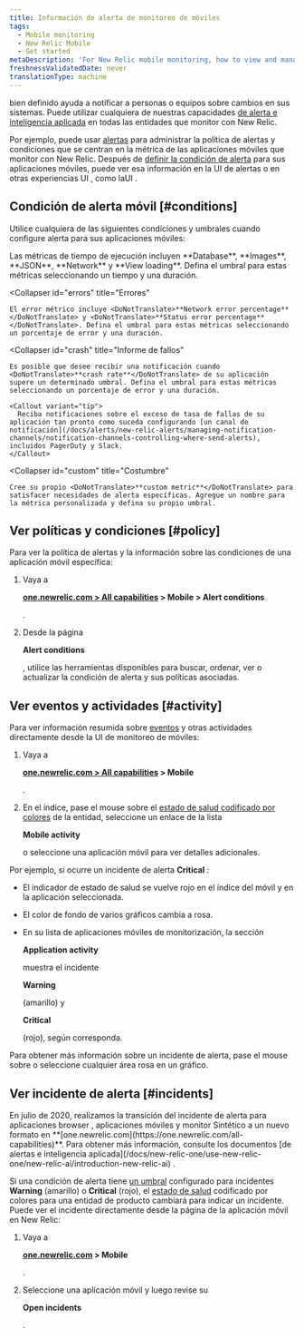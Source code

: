 ```yaml
---
title: Información de alerta de monitoreo de móviles
tags:
  - Mobile monitoring
  - New Relic Mobile
  - Get started
metaDescription: 'For New Relic mobile monitoring, how to view and manage alert policies, conditions, violations, and other activity and events.'
freshnessValidatedDate: never
translationType: machine
---
```


<InlinePopover type="alerts"/>bien definido ayuda a notificar a personas o equipos sobre cambios en sus sistemas. Puede utilizar cualquiera de nuestras capacidades [de alerta e inteligencia aplicada](/docs/alerts-applied-intelligence) en todas las entidades que monitor con New Relic.

Por ejemplo, puede usar [alertas](/docs/alerts-applied-intelligence/new-relic-alerts/get-started/introduction-alerts) para administrar la política de alertas y condiciones que se centran en la métrica de las aplicaciones móviles que monitor con New Relic. Después de [definir la condición de alerta](/docs/alerts-applied-intelligence/new-relic-alerts/alert-conditions/create-alert-conditions) para sus aplicaciones móviles, puede ver esa información en la UI de alertas o en otras experiencias UI , como laUI <InlinePopover type="mobile"/>.

## Condición de alerta móvil [#conditions]

Utilice cualquiera de las siguientes condiciones y umbrales cuando configure alerta para sus aplicaciones móviles:

<CollapserGroup>
  <Collapser
    id="execution"
    title="Tiempo de ejecución"
  >
    Las métricas de tiempo de ejecución incluyen <DoNotTranslate>**Database**</DoNotTranslate>, <DoNotTranslate>**Images**</DoNotTranslate>, <DoNotTranslate>**JSON**</DoNotTranslate>, <DoNotTranslate>**Network**</DoNotTranslate> y <DoNotTranslate>**View loading**</DoNotTranslate>. Defina el umbral para estas métricas seleccionando un tiempo y una duración.
  </Collapser>

  <Collapser
    id="errors"
    title="Errores"
  >
    El error métrico incluye <DoNotTranslate>**Network error percentage**</DoNotTranslate> y <DoNotTranslate>**Status error percentage**</DoNotTranslate>. Defina el umbral para estas métricas seleccionando un porcentaje de error y una duración.
  </Collapser>

  <Collapser
    id="crash"
    title="Informe de fallos"
  >
    Es posible que desee recibir una notificación cuando <DoNotTranslate>**crash rate**</DoNotTranslate> de su aplicación supere un determinado umbral. Defina el umbral para estas métricas seleccionando un porcentaje de error y una duración.

    <Callout variant="tip">
      Reciba notificaciones sobre el exceso de tasa de fallas de su aplicación tan pronto como suceda configurando [un canal de notificación](/docs/alerts/new-relic-alerts/managing-notification-channels/notification-channels-controlling-where-send-alerts), incluidos PagerDuty y Slack.
    </Callout>
  </Collapser>

  <Collapser
    id="custom"
    title="Costumbre"
  >
    Cree su propio <DoNotTranslate>**custom metric**</DoNotTranslate> para satisfacer necesidades de alerta específicas. Agregue un nombre para la métrica personalizada y defina su propio umbral.
  </Collapser>
</CollapserGroup>

## Ver políticas y condiciones [#policy]

Para ver la política de alertas y la información sobre las condiciones de una aplicación móvil específica:

1. Vaya a

   <DoNotTranslate>**[one.newrelic.com > All capabilities](https://one.newrelic.com/all-capabilities) > Mobile > Alert conditions**</DoNotTranslate>

   .

2. Desde la página

   <DoNotTranslate>**Alert conditions**</DoNotTranslate>

   , utilice las herramientas disponibles para buscar, ordenar, ver o actualizar la condición de alerta y sus políticas asociadas.

## Ver eventos y actividades [#activity]

Para ver información resumida sobre [eventos](/docs/alerts/new-relic-alerts-beta/getting-started/alerts-glossary#event) y otras actividades directamente desde la UI de monitoreo de móviles:

1. Vaya a

   <DoNotTranslate>**[one.newrelic.com > All capabilities](https://one.newrelic.com/all-capabilities) > Mobile**</DoNotTranslate>

   .

2. En el índice, pase el mouse sobre el [estado de salud codificado por colores](/docs/alerts/new-relic-alerts-beta/getting-started/alerts-glossary#health-status) de la entidad, seleccione un enlace de la lista

   <DoNotTranslate>**Mobile activity**</DoNotTranslate>

   o seleccione una aplicación móvil para ver detalles adicionales.

Por ejemplo, si ocurre un incidente de alerta <DoNotTranslate>**Critical**</DoNotTranslate> :

* El indicador de estado de salud se vuelve rojo en el índice del móvil y en la aplicación seleccionada.

* El color de fondo de varios gráficos cambia a rosa.

* En su lista de aplicaciones móviles de monitorización, la sección

  <DoNotTranslate>**Application activity**</DoNotTranslate>

  muestra el incidente

  <DoNotTranslate>**Warning**</DoNotTranslate>

  (amarillo) y

  <DoNotTranslate>**Critical**</DoNotTranslate>

  (rojo), según corresponda.

Para obtener más información sobre un incidente de alerta, pase el mouse sobre o seleccione cualquier área rosa en un gráfico.

## Ver incidente de alerta [#incidents]

<Callout variant="important">
  En julio de 2020, realizamos la transición del incidente de alerta para aplicaciones browser , aplicaciones móviles y monitor Sintético a un nuevo formato en <DoNotTranslate>**[one.newrelic.com](https://one.newrelic.com/all-capabilities)**</DoNotTranslate>. Para obtener más información, consulte los documentos [de alertas e inteligencia aplicada](/docs/new-relic-one/use-new-relic-one/new-relic-ai/introduction-new-relic-ai) .
</Callout>

Si una condición de alerta tiene [un umbral](/docs/alerts/new-relic-alerts-beta/getting-started/alerts-glossary#alert-threshold) configurado para incidentes <DoNotTranslate>**Warning**</DoNotTranslate> (amarillo) o <DoNotTranslate>**Critical**</DoNotTranslate> (rojo), el [estado de salud](/docs/alerts/new-relic-alerts-beta/getting-started/alerts-glossary#health-status) codificado por colores para una entidad de producto cambiará para indicar un incidente. Puede ver el incidente directamente desde la página de la aplicación móvil en New Relic:

1. Vaya a

   <DoNotTranslate>**[one.newrelic.com](https://one.newrelic.com/all-capabilities) > Mobile**</DoNotTranslate>

   .

2. Seleccione una aplicación móvil y luego revise su

   <DoNotTranslate>**Open incidents**</DoNotTranslate>

   .